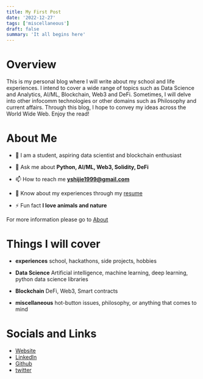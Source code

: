 ```yaml
---
title: My First Post
date: '2022-12-27'
tags: ['miscellaneous']
draft: false
summary: 'It all begins here'
---
```


# Overview

This is my personal blog where I will write about my school and life experiences. I intend to cover a wide range of topics such as Data Science and Analytics, AI/ML, Blockchain, Web3 and DeFi. Sometimes, I will delve into other infocomm technologies or other domains such as Philosophy and current affairs. Through this blog, I hope to convey my ideas across the World Wide Web. Enjoy the read!

# About Me

- 👋 I am a student, aspiring data scientist and blockchain enthusiast

- 💬 Ask me about **Python, AI/ML, Web3, Solidity, DeFi**

- 📫 How to reach me **yshijie1999@gmail.com**

- 📄 Know about my experiences through my [resume](https://www.sjyu.xyz/resume.pdf)

- ⚡ Fun fact **I love animals and nature**

For more information please go to [About](/about)

# Things I will cover

- **experiences** school, hackathons, side projects, hobbies

- **Data Science** Artificial intelligence, machine learning, deep learning, python data science libraries

- **Blockchain** DeFi, Web3, Smart contracts

- **miscellaneous** hot-button issues, philosophy, or anything that comes to mind

# Socials and Links

- [Website](https://www.sjyu.xyz)
- [LinkedIn](https://www.linkedin.com/in/sjyuxyz)
- [Github](https://github.com/ysjprojects)
- [twitter](https://twitter.com/sjyuxyz)
